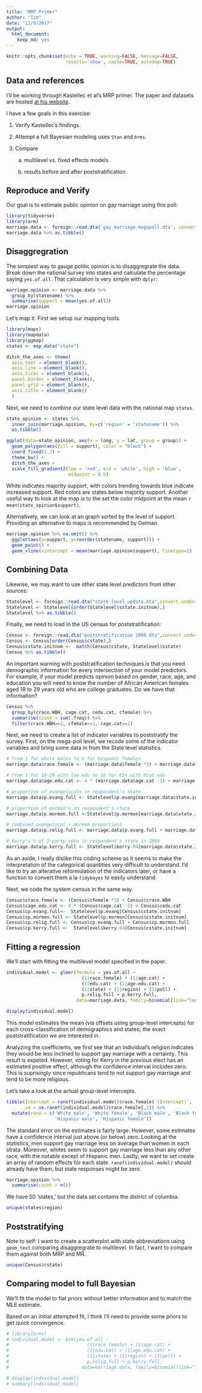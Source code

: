 ```yaml
---
title: "MRP Primer"
author: "Tim"
date: "11/9/2017"
output: 
  html_document:
    keep_md: yes
---
```


```r
knitr::opts_chunk$set(echo = TRUE, warning=FALSE, message=FALSE, 
                      results='show', cache=TRUE, autodep=TRUE)
```
## Data and references

I'll be working through Kastellec et al's MRP primer. The paper and datasets are hosted [at his website](http://www.princeton.edu/~jkastell/mrp_primer.html). 

I have a few goals in this exercise:

1. Verify Kastellec's findings.

2. Attempt a full Bayesian modeling uses `Stan` and `brms`. 

3. Compare

    a. multilevel vs. fixed effects models

    b. results before and after poststratification
  

## Reproduce and Verify

Our goal is to estimate public opinion on gay marriage using this poll:

```r
library(tidyverse)
library(arm)
marriage.data <- foreign::read.dta('gay_marriage_megapoll.dta', convert.underscore=TRUE)
marriage.data %>% as.tibble()
```

## Disaggregration 

The simplest way to gauge politic opinion is to disaggregrate the data. Break down the national survey into states and calculate the percentage saying `yes.of.all`. That calculation is very simple with `dplyr`:

```r
marriage.opinion <- marriage.data %>%
  group_by(statename) %>%
  summarise(support = mean(yes.of.all))
marriage.opinion
```

Let's map it. First we setup our mapping tools.

```r
library(maps)
library(mapdata)
library(ggmap)
states <- map_data("state")

ditch_the_axes <- theme(
  axis.text = element_blank(),
  axis.line = element_blank(),
  axis.ticks = element_blank(),
  panel.border = element_blank(),
  panel.grid = element_blank(),
  axis.title = element_blank()
  )
```

Next, we need to combine our state level data with the national map `states`.

```r
state_opinion <- states %>%
  inner_join(marriage.opinion, by=c('region' = 'statename')) %>% 
  as.tibble()

ggplot(data=state_opinion, aes(x = long, y = lat, group = group)) +
  geom_polygon(aes(fill = support), color = "black") +
  coord_fixed(1.3) + 
  theme_bw() +
  ditch_the_axes + 
  scale_fill_gradient2(low = 'red', mid = 'white', high = 'blue',
                       midpoint = 0.5)
```

White indicates majority support, with colors trending towards blue indicate increased support. Red colors are states below majority support. Another useful way to look at the map is to the set the color midpoint at the mean `r mean(state_opinion$support)`.

Alternatively, we can look at an graph sorted by the level of support. Providing an alternative to maps is recommended by Gelman. 

```r
marriage.opinion %>% na.omit() %>%
  ggplot(aes(x=support, y=reorder(statename, support))) +
  geom_point() + 
  geom_vline(xintercept = mean(marriage.opinion$support), linetype=2)
```



## Combining Data

Likewise, we may want to use other state level predictors from other sources:

```r
Statelevel <- foreign::read.dta("state_level_update.dta",convert.underscore = TRUE)
Statelevel <- Statelevel[order(Statelevel$sstate.initnum),]
Statelevel %>% as.tibble()
```

Finally, we need to load in the US census for poststratification:

```r
Census <- foreign::read.dta("poststratification 2000.dta",convert.underscore = TRUE)
Census <- Census[order(Census$cstate),]
Census$cstate.initnum <-  match(Census$cstate, Statelevel$sstate)
Census %>% as.tibble()
```

An important warning with poststratification techniques is that you need demographic information for every intersection of your model predictors. For example, if your model predicts opinion based on gender, race, age, and education you will need to know the number of African American females aged 18 to 29 years old who are college graduates. Do we have that information?

```r
Census %>%
  group_by(crace.WBH, cage.cat, cedu.cat, cfemale) %>%
  summarise(count = sum(.freq)) %>%
  filter(crace.WBH==2, cfemale==1, cage.cat==1)
```

Next, we need to create a list of indicator variables to poststratify the survey. First, on the mega-poll level, we recode some of the indicator variables and bring some data in from the State level statistics.

```r
# from 1 for white males to 6 for hispanic females
marriage.data$race.female <- (marriage.data$female *3) + marriage.data$race.wbh

# from 1 for 18-29 with low edu to 16 for 65+ with high edu
marriage.data$age.edu.cat <- 4 * (marriage.data$age.cat -1) + marriage.data$edu.cat

# proportion of evangelicals in respondent's state
marriage.data$p.evang.full <- Statelevel$p.evang[marriage.data$state.initnum]

# proportion of mormon's in respondent's state
marriage.data$p.mormon.full <-Statelevel$p.mormon[marriage.data$state.initnum]

# combined evangelical + mormom proportions
marriage.data$p.relig.full <- marriage.data$p.evang.full + marriage.data$p.mormon.full

# kerry's % of 2-party vote in respondent's state in 2004
marriage.data$p.kerry.full <- Statelevel$kerry.04[marriage.data$state.initnum]
```

As an aside, I really dislike this coding scheme as it seems to make the interpretation of the categorical quantities very difficult to understand. I'd like to try an alterative reformulation of the indicators later, or have a function to convert them a la `tidybayes` to easily understand. 

Next, we code the system census in the same way.

```r
Census$crace.female <- (Census$cfemale *3) + Census$crace.WBH 
Census$cage.edu.cat <- 4 * (Census$cage.cat -1) + Census$cedu.cat 
Census$cp.evang.full<-  Statelevel$p.evang[Census$cstate.initnum]
Census$cp.mormon.full <- Statelevel$p.mormon[Census$cstate.initnum]
Census$cp.relig.full <- Census$cp.evang.full + Census$cp.mormon.full
Census$cp.kerry.full <-  Statelevel$kerry.04[Census$cstate.initnum]
```

## Fitting a regression

We'll start with fitting the multilevel model specified in the paper. 

```r
individual.model <- glmer(formula = yes.of.all ~ 
                            (1|race.female) + (1|age.cat) +
                            (1|edu.cat) + (1|age.edu.cat) + 
                            (1|state) + (1|region) + (1|poll) +
                            p.relig.full + p.kerry.full, 
                          data=marriage.data, family=binomial(link="logit"))
```
```r
display(individual.model)
```

This model estimates the mean (via offsets using group-level intercepts) for each cross-classification of demographics and states; the exact poststratification we are interested in.  

Analyzing the coefficients, we first see that an individual's religion indicates they would be less inclined to support gay marriage with a certainty. This result is expeted. However, voting for Kerry in the previous elect has an estimated positive effect, although the confidence interval includes zero. This is suprisingly since republicans tend to not support gay marriage and tend to be more religious.

Let's take a look at the actual group-level intercepts.

```r
tibble(Intercept = ranef(individual.model)$race.female$`(Intercept)`,
       se = se.ranef(individual.model)$race.female[,1]) %>%
  mutate(race = c('White male', 'White female', 'Black male', 'Black female',
                  'Hispanic male', 'Hispanic female'))
```

The standard error on the estimates is fairly large. However, some estimates have a confidence interval just above (or below) zero. Looking at the statistics, men support gay marriage less on average than women in each strata. Moreover, whites seem to support gay marriage less than any other race, with the notable except of Hispanic men. 
Lastly, we want to set create an array of random effects for each state. `ranef(individual.model)` should already have them, but state responses might be zero.

```r
marriage.opinion %>%
  summarise(count = n())
```

We have 50 'states,' but the data set contains the district of columbia. 

```r
unique(states$region)
```





## Poststratifying





Note to self: I want to create a scatterplot with state abbreviations using `geom_text` comparing disaggregrate to multilevel. In fact, I want to compare them against both MRP and MR.

```r
unique(Census$cstate)
```


## Comparing model to full Bayesian


We'll fit the model to flat priors without better information and to match the MLE estimate.

Based on an initial attempted fit, I think I'll need to provide some priors to get quick convergence. 

```r
# library(brms)
# individual.model <- brm(yes.of.all ~ 
#                             (1|race.female) + (1|age.cat) +
#                             (1|edu.cat) + (1|age.edu.cat) + 
#                             (1|state) + (1|region) + (1|poll) +
#                             p.relig.full + p.kerry.full, 
#                           data=marriage.data, family=binomial(link="logit"))
```
```r
# display(individual.model)
# summary(individual.model)
```






